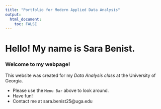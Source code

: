 ```yaml
---
title: "Portfolio for Modern Applied Data Analysis"
output: 
  html_document:
    toc: FALSE
---
```


# Hello! My name is Sara Benist. 

### Welcome to my webpage!

This website was created for my _Data Analysis class_ at the University of Georgia. 


* Please use the `Menu Bar` above to look around.
* Have fun!
* Contact me at sara.benist25@uga.edu
